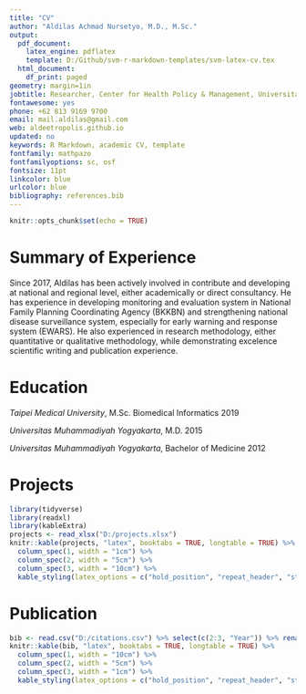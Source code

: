 ```yaml
---
title: "CV"
author: "Aldilas Achmad Nursetyo, M.D., M.Sc."
output:
  pdf_document:
    latex_engine: pdflatex
    template: D:/Github/svm-r-markdown-templates/svm-latex-cv.tex
  html_document:
    df_print: paged
geometry: margin=1in
jobtitle: Researcher, Center for Health Policy & Management, Universitas Gadjah Mada
fontawesome: yes
phone: +62 813 9169 9700
email: mail.aldilas@gmail.com
web: aldeetropolis.github.io
updated: no
keywords: R Markdown, academic CV, template
fontfamily: mathpazo
fontfamilyoptions: sc, osf
fontsize: 11pt
linkcolor: blue
urlcolor: blue
bibliography: references.bib
---
```


```r
knitr::opts_chunk$set(echo = TRUE)
```

# Summary of Experience

Since 2017, Aldilas has been actively involved in contribute and developing at national and regional level, either academically or direct consultancy. He has experience in developing monitoring and evaluation system in National Family Planning Coordinating Agency (BKKBN) and strengthening national disease surveillance system, especially for early warning and response system (EWARS). He also experienced in research methodology, either quantitative or qualitative methodology, while demonstrating excelence scientific writing and publication experience.

# Education

*Taipei Medical University*, M.Sc. Biomedical Informatics \hfill 2019 

*Universitas Muhammadiyah Yogyakarta*, M.D. \hfill 2015 

*Universitas Muhammadiyah Yogyakarta*, Bachelor of Medicine \hfill 2012

# Projects
```r
library(tidyverse)
library(readxl)
library(kableExtra)
projects <- read_xlsx("D:/projects.xlsx")
knitr::kable(projects, "latex", booktabs = TRUE, longtable = TRUE) %>%
  column_spec(1, width = "1cm") %>% 
  column_spec(2, width = "5cm") %>% 
  column_spec(3, width = "10cm") %>% 
  kable_styling(latex_options = c("hold_position", "repeat_header", "striped"))
```

# Publication
```r
bib <- read.csv("D:/citations.csv") %>% select(c(2:3, "Year")) %>% rename("Publication Title" = 1, "Publisher" = 2)
knitr::kable(bib, "latex", booktabs = TRUE, longtable = TRUE) %>% 
  column_spec(1, width = "10cm") %>% 
  column_spec(2, width = "5cm") %>%
  column_spec(3, width = "1cm") %>%
  kable_styling(latex_options = c("hold_position", "repeat_header", "striped"))
```


